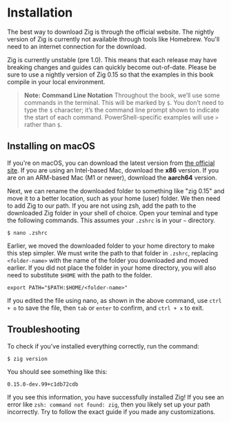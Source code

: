 # Installation

The best way to download Zig is through the official website. The nightly version of Zig is currently not available through tools like Homebrew. You'll need to an internet connection for the download.

Zig is currently unstable (pre 1.0). This means that each release may have breaking changes and guides can quickly become out-of-date. Please be sure to use a nightly version of Zig 0.15 so that the examples in this book compile in your local environment.

><span className="blockquote-header">**Note: Command Line Notation**</span>
Throughout the book, we’ll use some commands in the terminal. This will be marked by `$`. You don’t need to type the `$` character; it’s the command line prompt shown to indicate the start of each command. PowerShell-specific examples will use `>` rather than `$`.

## Installing on macOS
If you're on macOS, you can download the latest version from [the official site](https://ziglang.org/download/). If you are using an Intel-based Mac, download the **x86** version. If you are on an ARM-based Mac (M1 or newer), download the **aarch64** version.

Next, we can rename the downloaded folder to something like "zig 0.15" and move it to a better location, such as your home (user) folder. We then need to add Zig to our path. If you are not using zsh, add the path to the downloaded Zig folder in your shell of choice. Open your teminal and type the following commands. This assumes your `.zshrc` is in your `~` directory.

`$ nano .zshrc`

Earlier, we moved the downloaded folder to your home directory to make this step simpler. We must write the path to that folder in `.zshrc`, replacing `<folder-name>` with the name of the folder you downloaded and moved earlier. If you did not place the folder in your home directory, you will also need to substitute `$HOME` with the path to the folder.

`export PATH="$PATH:$HOME/<folder-name>"`

If you edited the file using nano, as shown in the above command, use `ctrl + o` to save the file, then `tab` or `enter` to confirm, and `ctrl + x` to exit.

## Troubleshooting

To check if you've installed everything correctly, run the command:

`$ zig version`

You should see something like this:

`0.15.0-dev.99+c1db72cdb`

If you see this information, you have successfully installed Zig! If you see an error like `zsh: command not found: zig`, then you likely set up your path incorrectly. Try to follow the exact guide if you made any customizations.
